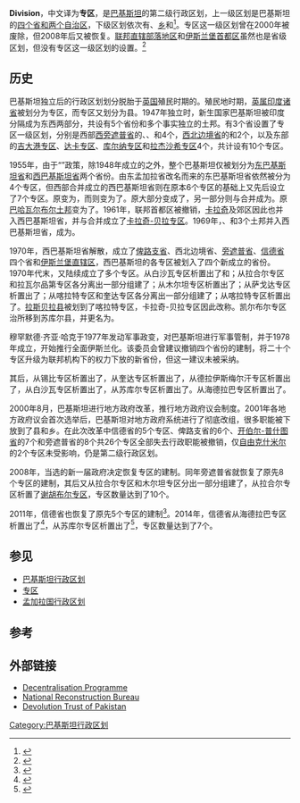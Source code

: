 {{Politics of Pakistan}}

'''Division'''，中文译为'''专区'''，是[[巴基斯坦|巴基斯坦]]的第二级行政区划，上一级区划是巴基斯坦的[[巴基斯坦行政区划|四个省和两个自治区]]，下级区划依次有{{le|巴基斯坦县级区划|Districts of Pakistan|县}}、[[巴基斯坦乡镇|乡]]和{{le|巴基斯坦村联合|Union councils of Pakistan|村联合}}<ref>{{Citeweb |title=巴基斯坦国家概况 |url=http://politics.people.com.cn/n/2015/0417/c395517-26863532.html |author=中华人民共和国外交部 |publisher=人民网 |date=2015-04-17 |access-date=2016-11-02 |archive-date=2016-12-06 |archive-url=https://web.archive.org/web/20161206140417/http://politics.people.com.cn/n/2015/0417/c395517-26863532.html }}</ref>。专区这一级区划曾在2000年被废除，但2008年后又被恢复。[[联邦直辖部落地区|联邦直辖部落地区]]和[[伊斯兰堡首都区|伊斯兰堡首都区]]虽然也是省级区划，但没有专区这一级区划的设置。<ref>{{Citeweb |title=巴基斯坦行政区划 |url=http://www.xzqh.org/old/waiguo/asia/1018.htm |publisher=行政区划网 |access-date=2016-11-02 |archive-date=2021-10-16 |archive-url=https://web.archive.org/web/20211016135821/http://www.xzqh.org/old/waiguo/asia/1018.htm }}</ref>

== 历史 ==
巴基斯坦独立后的行政区划划分脱胎于[[英国|英国]]殖民时期的。殖民地时期，[[英属印度诸省|英属印度诸省]]被划分为专区，而专区又划分为县。1947年独立时，新生国家巴基斯坦被印度分隔成为东西两部分，共设有5个省份和多个事实独立的土邦。有3个省设置了专区一级区划，分别是西部[[西旁遮普省|西旁遮普省]]的{{le|拉合尔专区|Lahore Division|拉合尔}}、{{le|木尔坦专区|Multan Division|木尔坦}}、{{le|拉瓦尔品第专区|Rawalpindi Division|拉瓦尔品第}}和{{le|萨戈达专区|Sargodha Division|萨戈达}}4个，[[西北边境省|西北边境省]]的{{le|德拉伊斯梅尔汗专区|Dera Ismail Khan Division|德拉伊斯梅尔汗}}和{{le|白沙瓦专区|Peshawar Division|白沙瓦}}2个，以及东部{{le|东孟加拉省|East Bengal}}的[[吉大港专区|吉大港专区]]、[[达卡专区|达卡专区]]、[[库尔纳专区|库尔纳专区]]和[[拉杰沙希专区|拉杰沙希专区]]4个，共计设有10个专区。

1955年，由于“{{le|一个单位|One Unit}}”政策，除1948年成立的{{le|联邦首都区 (巴基斯坦)|Federal Capital Territory (Pakistan)|联邦首都区}}之外，整个巴基斯坦仅被划分为[[东巴基斯坦省|东巴基斯坦省]]和[[西巴基斯坦省|西巴基斯坦省]]两个省份。由东孟加拉省改名而来的东巴基斯坦省依然被分为4个专区，但西部合并成立的西巴基斯坦省则在原本6个专区的基础上又先后设立了7个专区。原{{le|俾路支土邦联盟|Baluchistan States Union}}变为{{le|喀拉特专区|Kalat Division}}，而{{le|俾路支首席专员省|Baluchistan (Chief Commissioner's Province)}}则变为了{{le|奎达专区|Quetta Division}}。原{{le|信德省 (1936年-1955年)|Sind Province (1936–55)|信德省}}大部分变成了{{le|海德拉巴专区|Hyderabad Division}}，另一部分则与{{le|凯尔布尔土邦|Khairpur (princely state)}}合并成为{{le|凯尔布尔专区|Sukkur Division}}。原[[巴哈瓦尔布尔土邦|巴哈瓦尔布尔土邦]]变为了{{le|巴哈瓦尔布尔专区|Bahawalpur Division}}。1961年，联邦首都区被撤销，[[卡拉奇|卡拉奇]]及郊区因此也并入西巴基斯坦省，并与{{le|拉斯贝拉土邦|Las Bela (princely state)}}合并成立了[[卡拉奇-贝拉专区|卡拉奇-贝拉专区]]。1969年，{{le|奇特拉尔土邦|Chitral (princely state)|奇特拉尔}}、{{le|第尔土邦|Dir (princely state)|第尔}}和{{le|斯瓦特土邦|Swat (princely state)|斯瓦特}}3个土邦并入西巴基斯坦省，成为{{le|马拉坎专区|Malakand Division}}。

1970年，西巴基斯坦省解散，成立了[[俾路支省|俾路支省]]、西北边境省、[[旁遮普省|旁遮普省]]、[[信德省|信德省]]四个省和[[伊斯兰堡首都区|伊斯兰堡直辖区]]，西巴基斯坦的各专区被划入了四个新成立的省份。1970年代末，又陆续成立了多个专区。从白沙瓦专区析置出了{{le|哈扎拉专区|Hazara, Pakistan}}和{{le|戈哈特专区|Kohat Division}}；从拉合尔专区和拉瓦尔品第专区各分离出一部分组建了{{le|古杰兰瓦拉专区|Gujranwala Division}}；从木尔坦专区析置出了{{le|德利加兹汗专区|Dera Ghazi Khan Division}}；从萨戈达专区析置出了{{le|费萨拉巴德专区|Faisalabad Division}}；从喀拉特专区和奎达专区各分离出一部分组建了{{le|锡比专区|Sibi Division}}；从喀拉特专区析置出了{{le|莫克兰专区|Makran Division}}。[[拉斯贝拉县|拉斯贝拉县]]被划到了喀拉特专区，卡拉奇-贝拉专区因此改称{{le|卡拉奇专区|Karachi Division}}。凯尔布尔专区治所移到苏库尔县，并更名为{{le|苏库尔专区}}。

穆罕默德·齐亚·哈克于1977年发动军事政变，对巴基斯坦进行军事管制，并于1978年成立{{le|伊斯兰思想顾问委员会|Council of Islamic Ideology}}，开始推行全面伊斯兰化。该委员会曾建议撤销四个省份的建制，将二十个专区升级为联邦机构下的权力下放的新省份，但这一建议未被采纳。

其后，从锡比专区析置出了{{le|马希拉巴德专区|Nasirabad Division}}，从奎达专区析置出了{{le|佐布专区|Zhob Division}}，从德拉伊斯梅尔汗专区析置出了{{le|本努专区|Bannu Division}}，从白沙瓦专区析置出了{{le|马尔丹专区|Mardan Division}}，从苏库尔专区析置出了{{le|拉尔卡纳专区|Larkana Division}}。从海德拉巴专区析置出了{{le|米尔布尔哈斯专区|Mirpur Khas Division}}。

2000年8月，巴基斯坦进行地方政府改革，推行地方政府议会制度。2001年各地方政府议会首次选举后，巴基斯坦对地方政府系统进行了彻底改组，很多职能被下放到了县和乡。在此次改革中信德省的5个专区、俾路支省的6个、[[开伯尔-普什图省|开伯尔-普什图省]]的7个和旁遮普省的8个共26个专区全部失去行政职能被撤销，仅[[自由克什米尔|自由克什米尔]]的2个专区未受影响，仍是第二级行政区划。

2008年，当选的新一届政府决定恢复专区的建制。同年旁遮普省就恢复了原先8个专区的建制，其后又从拉合尔专区和木尔坦专区分出一部分组建了{{le|萨希瓦尔专区|Sahiwal Division}}，从拉合尔专区析置了[[谢胡布尔专区|谢胡布尔专区]]，专区数量达到了10个。

2011年，信德省也恢复了原先5个专区的建制<ref>{{Citeweb |title=Sindh back to 5 divisions after 11 years |url=http://www.pakistantoday.com.pk/2011/07/11/city/karachi/sindh-back-to-5-divisions-after-11-years/ |publisher=pakistantoday |author=QAZI ASIF |date=2011-07-11 |access-date=2016-11-02 |archive-date=2016-10-31 |archive-url=https://web.archive.org/web/20161031042835/http://www.pakistantoday.com.pk/2011/07/11/city/karachi/sindh-back-to-5-divisions-after-11-years/ }}</ref>。2014年，信德省从海德拉巴专区析置出了{{le|班伯尔专区|Banbhore Division}}<ref>{{Citeweb |title=Bhanbhore made sixth division of Sindh |url=https://www.thenews.com.pk/archive/print/637514-bhanbhore-made-sixth-division-of-sindh |publisher=巴基斯坦国际新闻报 |language=en |date=2014-04-25 |access-date=2016-11-01 |archive-date=2017-11-12 |archive-url=https://web.archive.org/web/20171112074505/https://www.thenews.com.pk/archive/print/637514-bhanbhore-made-sixth-division-of-sindh }}</ref>，从苏库尔专区析置出了{{le|沙希德贝娜齐尔阿巴德专区|Shaheed Benazir Abad Division}}<ref>{{Citeweb |title=Shaheed Benazirabad made division |url=http://www.dawn.com/news/1108462 |publisher=巴基斯坦黎明报 |language=en |date=2014-05-25 |access-date=2016-11-01 |archive-date=2021-10-16 |archive-url=https://web.archive.org/web/20211016135842/https://www.dawn.com/news/1108462 }}</ref>，专区数量达到了7个。

== 参见 ==
* [[巴基斯坦行政区划|巴基斯坦行政区划]]
* [[专区|专区]]
* [[孟加拉国行政区划|孟加拉国行政区划]]

== 参考 ==
{{reflist|2}}

== 外部链接 ==
* [https://web.archive.org/web/20110928095934/http://www.decentralization.org.pk/ Decentralisation Programme]
* [https://web.archive.org/web/20060213233441/http://www.nrb.gov.pk/ National Reconstruction Bureau]
* [https://web.archive.org/web/20060227224229/http://www.dtce.org.pk/DTCE/index.htm Devolution Trust of Pakistan]

[[Category:巴基斯坦行政区划|Category:巴基斯坦行政区划]]